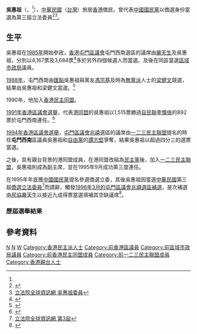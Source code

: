 {{Infobox_officeholder
| name = 吳惠祖
| image name =
| width = 200px
| caption = 
| native_name    =  Ng Wai-Cho, Willy<ref name="lui1995" />
| native_name_lang = en
| honorific-suffix = 
| office        = [[屯門區議會|屯門區議會]]議員
| constituency1  = [[兆禧_(選區)|屯門西南]]
| term_start1    = 1985年3月8日
|term_end1     = 1994年9月30日
|predecessor1  = [[曹紹偉|曹紹偉]]<br>[[劉南安|劉南安]]
|successor1    = 選區重組
| constituency2  = [[兆禧_(選區)|兆禧]]
| term_start2    = 1994年10月1日
|term_end2     = 1996年
|predecessor2  = 首任
|successor2    = [[嚴天生|嚴天生]]
| nationality = 
| now = 中華民國（台灣）政治人士 
| period = 
| Sex = 男 
| Native place = 
| date of birth = {{birth_year_and _age|1951}}<ref name="lui1995" />
| party = {{Kmt|19px}}及[[一二三民主聯盟|一二三民主聯盟]]（-2000年）
| place of birth = 
| educate = 
*珠海大學中國歷史學系畢
| past = 
*香港專上同學協會會長
*香港屯門社區服務中心總幹事
*香港屯門民選區議員
*香港一二三民主聯盟副主席
*中國國民黨駐港澳總支部委員
*香港區域市政局議員
*第三屆立法委員<br><span style="color: blue;">(1996年2月1日-1999年1月31日)<ref name="ng719" /></span>
}}
'''吳惠祖'''（{{lang-en|Ng Wai-Cho, Willy<ref name="lui1995" />}}，{{bd|1951年|}}<ref name="lui1995" />），[[中華民國|中華民國]]（[[台灣|台灣]]）旅居[[香港|香港]]僑民，曾代表[[中國國民黨|中國國民黨]]以僑選身份當選為第三屆立法委員<ref name="ng719" >{{Cite web |url=https://www.ly.gov.tw/Pages/List.aspx?nodeid=719 |title=立法院全球資訊網 吳惠祖委員 |access-date=2021-10-19 |archive-date=2021-10-29 |archive-url=https://web.archive.org/web/20211029171611/https://www.ly.gov.tw/Pages/List.aspx%3Fnodeid%3D719 |dead-url=no }}</ref><ref>[http://www.ly.gov.tw/ly/01_introduce/0103_leg/leg_main/leg_ver01_01.jsp?ItemNO=01030100&lgno=00031&stage=3 立法院全球資訊網 吳惠祖委員]{{Dead link|date=2020年12月 |bot=InternetArchiveBot |fix-attempted=yes }}</ref>。

==生平==
吳惠祖在[[1985年香港區議會選舉|1985年]]開始參政，[[香港|香港]][[屯門區議會|屯門區議會]]屯門西南選區的議席由[[嚴天生|嚴天生]]及吳惠祖，分別以4,167票及3,684票<ref name="lui1995" >{{cite book |editor=雷競璇、沈國祥 |title=香港選舉資料匯編：1982年-1994年 |url=http://www.hkiaps.cuhk.edu.hk/wd/ni/20191023-150300_1_rm19.pdf |date=1995年 |publisher=香港中文大學香港亞太研究所 |location=香港 |isbn=962-441-519-6 |page=48 |access-date=2021-10-19 |archive-date=2021-06-18 |archive-url=https://web.archive.org/web/20210618125348/http://www.hkiaps.cuhk.edu.hk/wd/ni/20191023-150300_1_rm19.pdf |dead-url=yes }}</ref>多於另外四個候選人而當選。及後在同區當選[[區域市政局|區域市政局]]議員。

[[1988年香港區議會選舉|1988年]]，屯門西南由[[匯點|匯點]]吳惠祖與黨友[[馮宗基|馮宗基]]及時為[[無黨派|無黨派]]人士的[[梁健文|梁健文]]競選，結果由吳惠祖和梁健文當選。<ref>{{cite book |editor=雷競璇、沈國祥 |title=香港選舉資料匯編：1982年-1994年 |url=http://www.hkiaps.cuhk.edu.hk/wd/ni/20191023-150300_1_rm19.pdf |date=1995年 |publisher=香港中文大學香港亞太研究所 |location=香港 |isbn=962-441-519-6 |page=96 |access-date=2021-10-19 |archive-date=2021-06-18 |archive-url=https://web.archive.org/web/20210618125348/http://www.hkiaps.cuhk.edu.hk/wd/ni/20191023-150300_1_rm19.pdf |dead-url=yes }}</ref>

1990年，他加入[[香港民主同盟|香港民主同盟]]。

[[1991年香港區議會選舉|1991年香港區議會選舉]]，代表[[香港民主同盟|港同盟]]的吳惠祖以1,515票勝過[[香港自由民主聯會|自民聯]][[李慨俠|李慨俠]]的892票於屯門西南連任。<ref>{{cite book |editor=雷競璇、沈國祥 |title=香港選舉資料匯編：1982年-1994年 |url=http://www.hkiaps.cuhk.edu.hk/wd/ni/20191023-150300_1_rm19.pdf |date=1995年 |publisher=香港中文大學香港亞太研究所 |location=香港 |isbn=962-441-519-6 |page=147 |access-date=2021-10-19 |archive-date=2021-06-18 |archive-url=https://web.archive.org/web/20210618125348/http://www.hkiaps.cuhk.edu.hk/wd/ni/20191023-150300_1_rm19.pdf |dead-url=yes }}</ref>

[[1994年香港區議會選舉|1994年香港區議會選舉]]，[[屯門區議會|屯門區議會]][[兆禧_(選區)|兆禧]]選區的議席由[[一二三民主聯盟|一二三民主聯盟]]提名的時任'''屯門西南'''區議員吳惠祖和[[自由黨_(香港)|自由黨]]的[[譚志堅|譚志堅]]爭奪，結果吳惠祖以超過四分三的選票當選。

之後，具有親台背景的港同盟成員，在港同盟改組為[[民主黨_(香港)|民主黨]]後，加入[[一二三民主聯盟|一二三民主聯盟]]，吳惠祖則成為副主席，並在1995年9月成功第三度連任。

在1995年年底獲[[中國國民黨|中國國民黨]]提名參選僑選立委，其後吳惠祖因當選[[中華民國|中華民國]]第三屆[[立法委員|僑選立法委員]]<ref>[https://www.ly.gov.tw/Pages/List.aspx?nodeid=719 立法院全球資訊網 第3屆]{{Wayback|url=https://www.ly.gov.tw/Pages/List.aspx?nodeid=144 |date=20200603152523 }}</ref>而請辭，觸發[[1994年香港區議會選舉#議席變化|1996年3月的屯門區議會兆禧選區補選]]，是次補選由[[香港民主民生協進會|民協]][[嚴天生|嚴天生]]以接近九成得票當選填補其空缺議席<ref>{{cite book |editor=雷競璇、沈國祥 |title=香港選舉資料匯編：1995年-1997年 |url= |date= |publisher=香港中文大學香港亞太研究所 |location=香港 |isbn= |page= }}</ref>。

===歷屆選舉結果===
{{Election box begin |名稱=[[1994年香港區議會選舉#屯門區|1994年屯門區議會兆禧選區]]}}
{{Election box candidate with party link
  |政黨   = 一二三民主聯盟
  |政黨2    = {{KMT/short}}
  |候選人 = '''吳惠祖'''
  |票數   = '''1,601'''
  |百分比 = '''77.12'''
  |增減   = 不適用
  |當選   = Yes
}}
{{Election box candidate with party link
  |政黨   = 自由黨
  |候選人 = [[譚志堅|譚志堅]]
  |票數   = 475
  |百分比 = 22.88
  |增減   = 不適用
}}
{{Election box majority
  |票數   = 1,126
  |百分比 = 54.24
  |增減   = 不適用
}}
{{Election box end}}

{{Election box begin |名稱=[[1991年香港區議會選舉#屯門區|1991年屯門區議會屯門西南選區]]}}
{{Election box candidate with party link
  |政黨     = 港同盟
  |政黨2    = {{KMT/short}}
  |候選人   = '''吳惠祖'''
  |票數     = '''1,515'''
  |百分比   = '''62.94'''
  |增減     = 不適用
  |當選     = 是
}} 
{{Election box candidate with party link
  |政黨     = 自民聯
  |候選人   = [[李慨俠|李慨俠]]
  |票數     = 892
  |百分比   = 37.06
  |增減     = 不適用
}}
{{Election box majority
  |票數     = 623
  |百分比   = 25.88
  |增減     = 不適用
}}
{{Election box end}}

{{Election box begin |名稱=[[1988年香港區議會選舉#屯門區|1988年屯門區議會屯門西南選區]]}}
{{Election box candidate with party link
  |政黨     = 匯點
  |政黨2    = {{KMT/short}}
  |候選人   = '''吳惠祖'''
  |票數     = '''2,132'''
  |百分比   = '''43.94'''
  |增減     = 不適用
  |當選     = 是
}} 
{{Election box candidate with party link
  |政黨     = 新界社團聯會
  |候選人   = '''[[梁健文|梁健文]]'''
  |票數     = '''1,580'''
  |百分比   = '''32.56'''
  |增減     = 不適用
  |當選     = 是
}}
{{Election box candidate with party link
  |政黨     = 匯點
  |候選人   = [[馮宗基|馮宗基]]
  |票數     = 1,140
  |百分比   = 23.50
  |增減     = 不適用
}} 
{{Election box majority
  |票數     = 440
  |百分比   = 9.07
  |增減     = 不適用
}}
{{Election box end}}

{{Election box begin |名稱=[[1985年香港區議會選舉#屯門區|1985年屯門區議會屯門西南選區]]}}
{{Election box candidate with party link
  |政黨     = 獨立
  |候選人   = '''[[嚴天生|嚴天生]]'''
  |票數     = '''4,167'''
  |百分比   = '''37.95'''
  |增減     = 不適用
  |當選     = 是
}} 
{{Election box candidate with party link
  |政黨     = 中國國民黨
  |候選人   = '''吳惠祖'''
  |票數     = '''3,684'''
  |百分比   = '''33.55'''
  |增減     = 不適用
  |當選     = 是
}}
{{Election box candidate with party link
  |政黨     = 無黨派
  |候選人   = [[李乃溪|李乃溪]]
  |票數     = 1,309
  |百分比   = 11.92
  |增減     = 不適用
}} 
{{Election box candidate with party link
  |政黨     = 無黨派
  |候選人   = [[張志泉|張志泉]]
  |票數     = 1,194
  |百分比   = 10.87
  |增減     = 不適用
}}
{{Election box candidate with party link
  |政黨     = 無黨派
  |候選人   = [[謝義方|謝義方]]
  |票數     = 333
  |百分比   = 3.03
  |增減     = 不適用
}} 
{{Election box candidate with party link
  |政黨     = 無黨派
  |候選人   = [[鄭鴻森|鄭鴻森]]
  |票數     = 294
  |百分比   = 2.68
  |增減     = 不適用
}}
{{Election box majority
  |票數     = 2,375
  |百分比   = 21.63
  |增減     = 不適用
}}
{{Election box end}}

==參考資料==
<div class="references-small">
<references />
</div>
{{start box}}{{s-par|hk-dc}}
{{s-before|[[曹紹偉|曹紹偉]]<br>[[劉南安|劉南安]]}}
{{s-title|[[屯門區議會|屯門區議會]]<br>{{small|[[兆禧_(選區)|屯門西南]]選區區議員}}|1985年3月8日至1994年9月30日}}
{{s-none|選區重組}}
{{s-new|first}}
{{s-title|[[屯門區議會|屯門區議會]]<br>{{small|[[兆禧_(選區)|兆禧]]選區區議員}}|1994年10月1日至1996年}}
{{s-after|[[嚴天生|嚴天生]]}}
{{end}}
{{中華民國第三屆立法委員}}
[[Category:第三屆立法院立法委員|N]]
[[Category:中國國民黨黨員|N]]
[[Category:吳姓|W]]
[[Category:香港民主派人士|Category:香港民主派人士]]
[[Category:前香港區議員|Category:前香港區議員]]
[[Category:前區域市政局議員|Category:前區域市政局議員]]
[[Category:前香港民主同盟成員|Category:前香港民主同盟成員]]
[[Category:前一二三民主聯盟成員|Category:前一二三民主聯盟成員]]
[[Category:香港親台人士|Category:香港親台人士]]